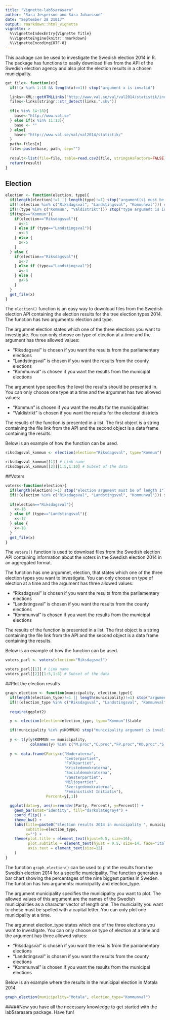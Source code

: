 ```yaml
---
title: "Vignette-lab5sarasara"
author: "Sara Jesperson and Sara Johansson"
date: "September 28 21017"
output: rmarkdown::html_vignette
vignette: >
  %\VignetteIndexEntry{Vignette Title}
  %\VignetteEngine{knitr::rmarkdown}
  %\VignetteEncoding{UTF-8}
---
```


This package can be used to investigate the Swedish election 2014 in R. The package has functions to easily download files from the API of the Swedish election agency and also plot the election results in a chosen municipality.

```r
get_file<- function(x){
  if(!(x %in% 1:18 && length(x)==1)) stop("argument x is invalid")

  links<-XML::getHTMLLinks("http://www.val.se/val/val2014/statistik/index.html")
  files<-links[stringr::str_detect(links,".skv")]
  
  if(x %in% 14:18){
    base<-"http://www.val.se"
  } else if(x %in% 11:13){
    base <- ""
  } else{
    base<-"http://www.val.se/val/val2014/statistik/"
  }
  path<-files[x]
  file<-paste(base, path, sep="")
  
  result<-list(file=file, table=read.csv2(file, stringsAsFactors=FALSE))
  return(result)
}
```


## Election

```r
election <- function(election, type){
  if(length(election)!=1 || length(type)!=1) stop("argument(s) must be of length 1")
  if(!(election %in% c("Riksdagsval", "Landstingsval", "Kommunval"))) stop("election argument is invalid")
  if(!(type %in% c("Kommun", "Valdistrikt"))) stop("type argument is invalid")
  if(type=="Kommun"){
    if(election=="Riksdagsval"){
      x<-1
    } else if (type=="Landstingsval"){
      x<-3
    } else {
      x<-5
    }
  } else {
    if(election=="Riksdagsval"){
      x<-2
    } else if (type=="Landstingsval"){
      x<-4
    } else {
      x<-6
    }
  }
  get_file(x)
}
```

The `election()` function is an easy way to download files from the Swedish election API containing the election results for the tree election types 2014. The function has two arguments: election and type.

The argumnet election states which one of the three elections you want to investigate. You can only choose on type of election at a time and the argument has three allowed values:

* "Riksdagsval" is chosen if you want the results from the parliamentary elections
* "Landstingsval" is chosen if you want the results from the county elections
* "Kommunval" is chosen if you want the results from the municipal elections

The argument type specifies the level the results should be presented in. You can only choose one type at a time and the argumnet has two allowed values:

* "Kommun" is chosen if you want the results for the municipalities
* "Valdistrikt" is chosen if you want the results for the electoral districts

The results of the function is presented in a list. The first object is a string containing the file link from the API and the second object is a data frame containing the results.

Below is an example of how the function can be used.

```r
riksdagsval_kommun <- election(election="Riksdagsval", type="Kommun")

riksdagsval_kommun[[1]] # Link name
riksdagsval_kommun[[2]][1:5,1:10] # Subset of the data
```


##Voters

```r
voters<-function(election){
  if(length(election)!=1) stop("election argument must be of length 1")
  if(!(election %in% c("Riksdagsval", "Landstingsval", "Kommunval"))) stop("election argument is invalid")
  
  if(election=="Riksdagsval"){
    x<-16
  } else if (type=="Landstingsval"){
    x<-17
  } else {
    x<-18
  }
  get_file(x)
}
```

The `voters()` function is used to download files from the Swedish election API containing information about the voters in the Swedish election 2014 in an aggregated format.

The function has one argumnet, election, that states which one of the three election types you want to investigate. You can only choose on type of election at a time and the argument has three allowed values:

* "Riksdagsval" is chosen if you want the results from the parliamentary elections
* "Landstingsval" is chosen if you want the results from the county elections
* "Kommunval" is chosen if you want the results from the municipal elections

The results of the function is presented in a list. The first object is a string containing the file link from the API and the second object is a data frame containing the results.

Below is an example of how the function can be used.

```r
voters_parl <- voters(election="Riksdagsval")

voters_parl[[1]] # Link name
voters_parl[[2]][1:5,1:8] # Subset of the data
```

##Plot the election results

```r
graph_election <- function(municipality, election_type){
  if(length(election_type)!=1 || length(municipality)!=1) stop("argument(s) must be of length 1")
  if(!(election_type %in% c("Riksdagsval", "Landstingsval", "Kommunval"))) stop("election_type argument is invalid")
  
  require(ggplot2)

  y <- election(election=election_type, type="Kommun")$table

  if(!municipality %in% y$KOMMUN) stop("municipality argument is invalid")  
  
  y <- t(y[y$KOMMUN == municipality,
           colnames(y) %in% c("M.proc","C.proc","FP.proc","KD.proc","S.proc","V.proc","MP.proc","SD.proc","FI.proc")])
  
  y <- data.frame(Party=c("Moderaterna",
                          "Centerpartiet",
                          "Folkpartiet",
                          "Kristedemokraterna",
                          "Socialdemokraterna",
                          "Vansterpartiet",
                          "Miljopartiet",
                          "Sverigedemokraterna",
                          "Feministiskt Initiativ"),
                  Percent=y[,1])
  
  ggplot(data=y, aes(x=reorder(Party, Percent), y=Percent)) + 
    geom_bar(stat="identity", fill="darkslategray4") +
    coord_flip() +
    theme_bw() +
    labs(title=paste0("Election results 2014 in municipality ", municipality),
         subtitle=election_type,
         x="") +
    theme(plot.title = element_text(hjust=0.5, size=16),
          plot.subtitle = element_text(hjust = 0.5, size=14, face="italic"),
          axis.text = element_text(size=12)
    )
}
```


The function `graph_election()` can be used to plot the results from the Swedish election 2014 for a specific municipality. The function generates a bar chart showing the percentages of the nine biggest parties in Sweden. The function has two arguments: municipality and election_type.

The argument municipality specifies the municipality you want to plot. The allowed values of this argument  are the names of the Swedish municipalities as a character vector of length one. The municiality you want to chose must be spelled with a capital letter. You can only plot one municipality at a time.

The argumnet election_type states which one of the three elections you want to investigate. You can only choose on type of election at a time and the argument has three allowed values:

* "Riksdagsval" is chosen if you want the results from the parliamentary elections
* "Landstingsval" is chosen if you want the results from the county elections
* "Kommunval" is chosen if you want the results from the municipal elections

Below is an example where the results in the municipal election in Motala 2014.

```r
graph_election(municipality="Motala", election_type="Kommunval")
```

#####Now you have all the necessary knowledge to get started with the lab5sarasara package. Have fun!
